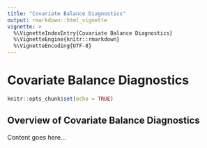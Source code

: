 ```yaml
---
title: "Covariate Balance Diagnostics"
output: rmarkdown::html_vignette
vignette: >
  %\VignetteIndexEntry{Covariate Balance Diagnostics}
  %\VignetteEngine{knitr::rmarkdown}
  %\VignetteEncoding{UTF-8}
---
```


# Covariate Balance Diagnostics

```r
knitr::opts_chunk$set(echo = TRUE)
```

## Overview of Covariate Balance Diagnostics

Content goes here...